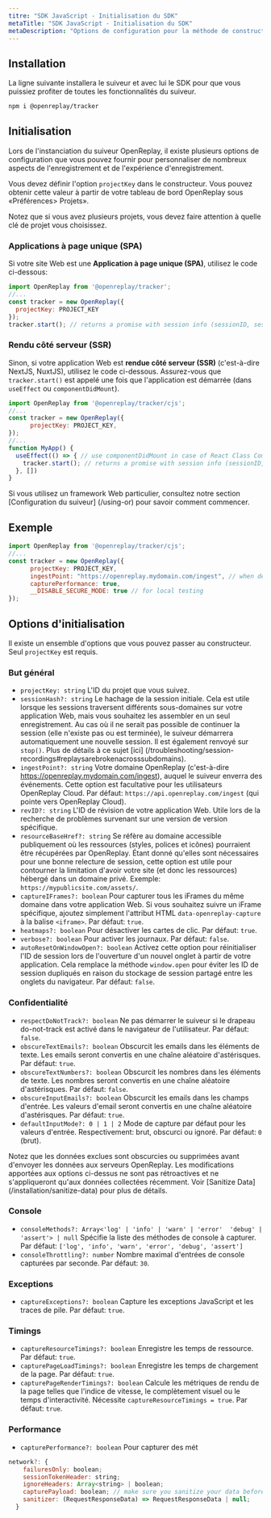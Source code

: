 ```yaml
---
titre: "SDK JavaScript - Initialisation du SDK"
metaTitle: "SDK JavaScript - Initialisation du SDK"
metaDescription: "Options de configuration pour la méthode de constructeur du suiveur"
---
```


## Installation

La ligne suivante installera le suiveur et avec lui le SDK pour que vous puissiez profiter de toutes les fonctionnalités du suiveur.


```bash
npm i @openreplay/tracker
```


## Initialisation
Lors de l'instanciation du suiveur OpenReplay, il existe plusieurs options de configuration que vous pouvez fournir pour personnaliser de nombreux aspects de l'enregistrement et de l'expérience d'enregistrement.

Vous devez définir l'option `projectKey` dans le constructeur. Vous pouvez obtenir cette valeur à partir de votre tableau de bord OpenReplay sous «Préférences> Projets».

<Aside type="tip">
  Notez que si vous avez plusieurs projets, vous devez faire attention à quelle clé de projet vous choisissez.
</Aside>

### Applications à page unique (SPA)
Si votre site Web est une **Application à page unique (SPA)**, utilisez le code ci-dessous:


```js
import OpenReplay from '@openreplay/tracker';
//...
const tracker = new OpenReplay({
  projectKey: PROJECT_KEY
});
tracker.start(); // returns a promise with session info (sessionID, sessionHash, userUUID)
```


### Rendu côté serveur (SSR)
Sinon, si votre application Web est **rendue côté serveur (SSR)** (c'est-à-dire NextJS, NuxtJS), utilisez le code ci-dessous. Assurez-vous que `tracker.start()` est appelé une fois que l'application est démarrée (dans `useEffect` ou `componentDidMount`).


```js
import OpenReplay from '@openreplay/tracker/cjs';
//...
const tracker = new OpenReplay({
      projectKey: PROJECT_KEY,
});
//...
function MyApp() {
  useEffect(() => { // use componentDidMount in case of React Class Component
    tracker.start(); // returns a promise with session info (sessionID, sessionHash, userUUID)
  }, [])
}
```


<Aside type="tip">
Si vous utilisez un framework Web particulier, consultez notre section [Configuration du suiveur] (/using-or) pour savoir comment commencer.
</Aside>

## Exemple


```js
import OpenReplay from '@openreplay/tracker/cjs';
//...
const tracker = new OpenReplay({
      projectKey: PROJECT_KEY,
      ingestPoint: "https://openreplay.mydomain.com/ingest", // when dealing with the self-hosted version of OpenReplay
      capturePerformance: true,
      __DISABLE_SECURE_MODE: true // for local testing
});
```


## Options d'initialisation

Il existe un ensemble d'options que vous pouvez passer au constructeur. Seul `projectKey` est requis.

### But général

- `projectKey: string` L'ID du projet que vous suivez.
- `sessionHash?: string` Le hachage de la session initiale. Cela est utile lorsque les sessions traversent différents sous-domaines sur votre application Web, mais vous souhaitez les assembler en un seul enregistrement. Au cas où il ne serait pas possible de continuer la session (elle n'existe pas ou est terminée), le suiveur démarrera automatiquement une nouvelle session. Il est également renvoyé sur `stop()`. Plus de détails à ce sujet [ici] (/troubleshooting/session-recordings#replaysarebrokenacrosssubdomains).
- `ingestPoint?: string` Votre domaine OpenReplay (c'est-à-dire https://openreplay.mydomain.com/ingest), auquel le suiveur enverra des événements. Cette option est facultative pour les utilisateurs OpenReplay Cloud. Par défaut: `https://api.openreplay.com/ingest` (qui pointe vers OpenReplay Cloud).
- `revID?: string` L'ID de révision de votre application Web. Utile lors de la recherche de problèmes survenant sur une version de version spécifique.
- `resourceBaseHref?: string` Se réfère au domaine accessible publiquement où les ressources (styles, polices et icônes) pourraient être récupérées par OpenReplay. Étant donné qu'elles sont nécessaires pour une bonne relecture de session, cette option est utile pour contourner la limitation d'avoir votre site (et donc les ressources) hébergé dans un domaine privé. Exemple: `https://mypublicsite.com/assets/`.
- `captureIFrames?: boolean` Pour capturer tous les iFrames du même domaine dans votre application Web. Si vous souhaitez suivre un iFrame spécifique, ajoutez simplement l'attribut HTML `data-openreplay-capture` à la balise `<iframe>`. Par défaut: `true`.
- `heatmaps?: boolean` Pour désactiver les cartes de clic. Par défaut: `true`.
- `verbose?: boolean` Pour activer les journaux. Par défaut: `false`.
- `autoResetOnWindowOpen?: boolean` Activez cette option pour réinitialiser l'ID de session lors de l'ouverture d'un nouvel onglet à partir de votre application. Cela remplace la méthode `window.open` pour éviter les ID de session dupliqués en raison du stockage de session partagé entre les onglets du navigateur. Par défaut: `false`.

### Confidentialité

- `respectDoNotTrack?: boolean` Ne pas démarrer le suiveur si le drapeau do-not-track est activé dans le navigateur de l'utilisateur. Par défaut: `false`.
- `obscureTextEmails?: boolean` Obscurcit les emails dans les éléments de texte. Les emails seront convertis en une chaîne aléatoire d'astérisques. Par défaut: `true`.
- `obscureTextNumbers?: boolean` Obscurcit les nombres dans les éléments de texte. Les nombres seront convertis en une chaîne aléatoire d'astérisques. Par défaut: `false`.
- `obscureInputEmails?: boolean` Obscurcit les emails dans les champs d'entrée. Les valeurs d'email seront convertis en une chaîne aléatoire d'astérisques. Par défaut: `true`.
- `defaultInputMode?: 0 | 1 | 2` Mode de capture par défaut pour les valeurs d'entrée. Respectivement: brut, obscurci ou ignoré. Par défaut: `0` (brut).

Notez que les données exclues sont obscurcies ou supprimées avant d'envoyer les données aux serveurs OpenReplay. Les modifications apportées aux options ci-dessus ne sont pas rétroactives et ne s'appliqueront qu'aux données collectées récemment. Voir [Sanitize Data] (/installation/sanitize-data) pour plus de détails.

### Console

- `consoleMethods?: Array<'log' | 'info' | 'warn' | 'error'  'debug' | 'assert'> | null` Spécifie la liste des méthodes de console à capturer. Par défaut: `['log', 'info', 'warn', 'error', 'debug', 'assert']`
- `consoleThrottling?: number` Nombre maximal d'entrées de console capturées par seconde. Par défaut: `30`.

### Exceptions

- `captureExceptions?: boolean` Capture les exceptions JavaScript et les traces de pile. Par défaut: `true`.

### Timings

- `captureResourceTimings?: boolean` Enregistre les temps de ressource. Par défaut: `true`.
- `capturePageLoadTimings?: boolean` Enregistre les temps de chargement de la page. Par défaut: `true`.
- `capturePageRenderTimings?: boolean` Calcule les métriques de rendu de la page telles que l'indice de vitesse, le complètement visuel ou le temps d'interactivité. Nécessite `captureResourceTimings = true`. Par défaut: `true`.

### Performance

- `capturePerformance?: boolean` Pour capturer des mét
```js
network?: {
    failuresOnly: boolean;
    sessionTokenHeader: string;
    ignoreHeaders: Array<string> | boolean;
    capturePayload: boolean; // make sure you sanitize your data before enabling it
    sanitizer: (RequestResponseData) => RequestResponseData | null;
  }
```
